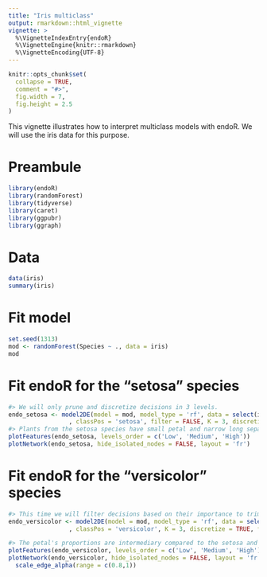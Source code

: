 ```yaml
---
title: "Iris multiclass"
output: rmarkdown::html_vignette
vignette: >
  %\VignetteIndexEntry{endoR}
  %\VignetteEngine{knitr::rmarkdown}
  %\VignetteEncoding{UTF-8}
---
```


```r
knitr::opts_chunk$set(
  collapse = TRUE,
  comment = "#>",
  fig.width = 7,
  fig.height = 2.5
)
```

This vignette illustrates how to interpret multiclass models with endoR. We will use the iris data for this purpose.

# Preambule
```r
library(endoR)
library(randomForest)
library(tidyverse)
library(caret)
library(ggpubr)
library(ggraph)
```

# Data
```r
data(iris)
summary(iris)
```

# Fit model
```r
set.seed(1313)
mod <- randomForest(Species ~ ., data = iris)
mod
```

# Fit endoR for the "setosa" species
```r
#> We will only prune and discretize decisions in 3 levels.
endo_setosa <- model2DE(model = mod, model_type = 'rf', data = select(iris, -Species), target = iris$Species
                 , classPos = 'setosa', filter = FALSE, K = 3, discretize = TRUE)
#> Plants from the setosa species have small petal and narrow long sepals. 
plotFeatures(endo_setosa, levels_order = c('Low', 'Medium', 'High'))
plotNetwork(endo_setosa, hide_isolated_nodes = FALSE, layout = 'fr')
```

# Fit endoR for the "versicolor" species
```r
#> This time we will filter decisions based on their importance to trim the network (filter = TRUE), we will use min_imp = 0.5 to keep at least all decisions with an importance > 0.5*the best importance (the lower min_imp, the slighter the filtering).
endo_versicolor <- model2DE(model = mod, model_type = 'rf', data = select(iris, -Species), target = iris$Species
                 , classPos = 'versicolor', K = 3, discretize = TRUE, filter = TRUE, min_imp = 0.5)

#> The petal's proportions are intermediary compared to the setosa and virginica species. Sepals have a narrow-intermediary width and long-intermediary length (= if wide and small then it's not a versicolor, as seen on the network).
plotFeatures(endo_versicolor, levels_order = c('Low', 'Medium', 'High'))
plotNetwork(endo_versicolor, hide_isolated_nodes = FALSE, layout = 'fr', path_length = 3)+
  scale_edge_alpha(range = c(0.8,1))
```
